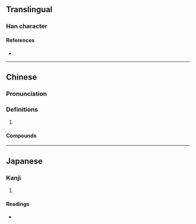 {{character info/new}}
==Translingual==

===Han character===
{{Han char|rn=75|rad=木|as=13|sn=17|four=72904|canj=NMD,XNMD|ids=⿱⿰[[阜|⻖]]⿳[[⺤]][[工]][[彐]][[木]]}}

====References====
* {{Han ref|kx=0556.040|dkj=15636|dj=0945.240|hdz=21297.020|uh=6A83|ud=27267|bh=ED41|bd=60737}}

----

==Chinese==
{{zh-forms|alt=櫽,檼}}

===Pronunciation===
{{zh-pron
|m=yǐn
|c=jan2
|cat=
}}

===Definitions===
{{zh-hanzi}}

# {{rfdef|zh}}

====Compounds====
{{zh-der|檃栝}}

----

==Japanese==

===Kanji===
{{ja-kanji|grade=|rs=木13}}

# {{defn|lang=ja|sort=木13}}

====Readings====
* {{ja-readings|on=いん,おん|kun=ためぎ}}